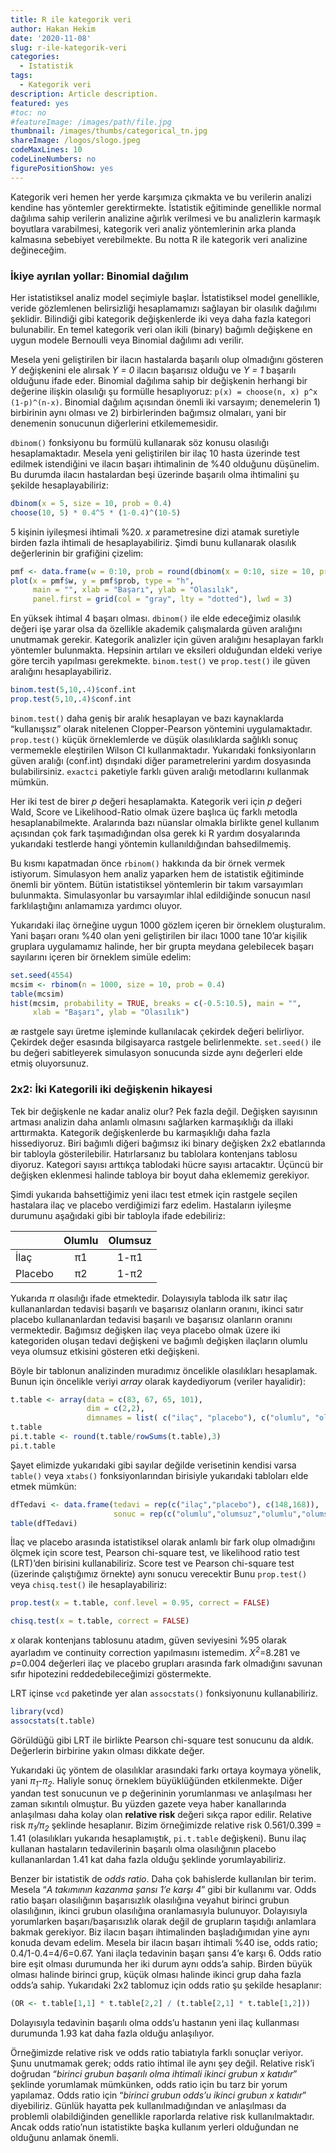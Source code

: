 ```yaml
---
title: R ile kategorik veri
author: Hakan Hekim
date: '2020-11-08'
slug: r-ile-kategorik-veri
categories:
  - Istatistik
tags:
  - Kategorik veri
description: Article description.
featured: yes
#toc: no
#featureImage: /images/path/file.jpg
thumbnail: /images/thumbs/categorical_tn.jpg
shareImage: /logos/slogo.jpeg
codeMaxLines: 10
codeLineNumbers: no
figurePositionShow: yes
---
```


Kategorik veri hemen her yerde karşımıza çıkmakta ve bu verilerin analizi kendine has yöntemler gerektirmekte. İstatistik eğitiminde genellikle normal dağılıma sahip verilerin analizine ağırlık verilmesi ve bu analizlerin karmaşık boyutlara varabilmesi, kategorik veri analiz yöntemlerinin arka planda kalmasına sebebiyet verebilmekte. Bu notta R ile kategorik veri analizine değineceğim.

### İkiye ayrılan yollar: Binomial dağılım

Her istatistiksel analiz model seçimiyle başlar. İstatistiksel model genellikle, veride gözlemlenen belirsizliği hesaplamamızı sağlayan bir olasılık dağılımı şeklidir. Bilindiği gibi kategorik değişkenlerde iki veya daha fazla kategori bulunabilir. En temel kategorik veri olan ikili (binary) bağımlı değişkene en uygun modele Bernoulli veya Binomial dağılımı adı verilir.

Mesela yeni geliştirilen bir ilacın hastalarda başarılı olup olmadığını gösteren *Y* değişkenini ele alırsak *Y = 0* ilacın başarısız olduğu ve *Y = 1* başarılı olduğunu ifade eder. Binomial dağılıma sahip bir değişkenin herhangi bir değerine ilişkin olasılığı şu formülle hesaplıyoruz: `p(x) = choose(n, x) p^x (1-p)^(n-x)`. Binomial dağılım açısından önemli iki varsayım; denemelerin 1) birbirinin aynı olması ve 2) birbirlerinden bağımsız olmaları, yani bir denemenin sonucunun diğerlerini etkilememesidir.

`dbinom()` fonksiyonu bu formülü kullanarak söz konusu olasılığı hesaplamaktadır. Mesela yeni geliştirilen bir ilaç 10 hasta üzerinde test edilmek istendiğini ve ilacın başarı ihtimalinin de %40 olduğunu düşünelim. Bu durumda ilacın hastalardan beşi üzerinde başarılı olma ihtimalini şu şekilde hesaplayabiliriz:

```r
dbinom(x = 5, size = 10, prob = 0.4)
choose(10, 5) * 0.4^5 * (1-0.4)^(10-5)
```

5 kişinin iyileşmesi ihtimali %20. *x* parametresine dizi atamak suretiyle birden fazla ihtimali de hesaplayabiliriz. Şimdi bunu kullanarak olasılık değerlerinin bir grafiğini çizelim:

```r
pmf <- data.frame(w = 0:10, prob = round(dbinom(x = 0:10, size = 10, prob = 0.4),3))
plot(x = pmf$w, y = pmf$prob, type = "h", 
     main = "", xlab = "Başarı", ylab = "Olasılık",  
     panel.first = grid(col = "gray", lty = "dotted"), lwd = 3)
```

En yüksek ihtimal 4 başarı olması. `dbinom()` ile elde edeceğimiz olasılık değeri işe yarar olsa da özellikle akademik çalışmalarda güven aralığını unutmamak gerekir. Kategorik analizler için güven aralığını hesaplayan farklı yöntemler bulunmakta. Hepsinin artıları ve eksileri olduğundan eldeki veriye göre tercih yapılması gerekmekte. `binom.test()` ve `prop.test()` ile güven aralığını hesaplayabiliriz.

```r
binom.test(5,10,.4)$conf.int
prop.test(5,10,.4)$conf.int
```

`binom.test()` daha geniş bir aralık hesaplayan ve bazı kaynaklarda "kullanışsız" olarak nitelenen Clopper-Pearson yöntemini uygulamaktadır. `prop.test()` küçük örneklemlerde ve düşük olasılıklarda sağlıklı sonuç vermemekle eleştirilen Wilson CI kullanmaktadır. Yukarıdaki fonksiyonların güven aralığı (conf.int) dışındaki diğer parametrelerini yardım dosyasında bulabilirsiniz. `exactci` paketiyle farklı güven aralığı metodlarını kullanmak mümkün.

Her iki test de birer *p* değeri hesaplamakta. Kategorik veri için *p* değeri Wald, Score ve Likelihood-Ratio olmak üzere başlıca üç farklı metodla hesaplanabilmekte. Aralarında bazı nüanslar olmakla birlikte genel kullanım açısından çok fark taşımadığından olsa gerek ki R yardım dosyalarında yukarıdaki testlerde hangi yöntemin kullanıldığından bahsedilmemiş.

Bu kısmı kapatmadan önce `rbinom()` hakkında da bir örnek vermek istiyorum. Simulasyon hem analiz yaparken hem de istatistik eğitiminde önemli bir yöntem. Bütün istatistiksel yöntemlerin bir takım varsayımları bulunmakta. Simulasyonlar bu varsayımlar ihlal edildiğinde sonucun nasıl farklılaştığını anlamamıza yardımcı oluyor.

Yukarıdaki ilaç örneğine uygun 1000 gözlem içeren bir örneklem oluşturalım. Yani başarı oranı %40 olan yeni geliştirilen bir ilacı 1000 tane 10'ar kişilik gruplara uygulamamız halinde, her bir grupta meydana gelebilecek başarı sayılarını içeren bir örneklem simüle edelim:

```r
set.seed(4554) 
mcsim <- rbinom(n = 1000, size = 10, prob = 0.4) 
table(mcsim) 
hist(mcsim, probability = TRUE, breaks = c(-0.5:10.5), main = "", 
     xlab = "Başarı", ylab = "Olasılık")
```

æ rastgele sayı üretme işleminde kullanılacak çekirdek değeri belirliyor. Çekirdek değer esasında bilgisayarca rastgele belirlenmekte. `set.seed()` ile bu değeri sabitleyerek simulasyon sonucunda sizde aynı değerleri elde etmiş oluyorsunuz.

### 2x2: İki Kategorili iki değişkenin hikayesi

Tek bir değişkenle ne kadar analiz olur? Pek fazla değil. Değişken sayısının artması analizin daha anlamlı olmasını sağlarken karmaşıklığı da illaki arttırmakta. Kategorik değişkenlerde bu karmaşıklığı daha fazla hissediyoruz. Biri bağımlı diğeri bağımsız iki binary değişken 2x2 ebatlarında bir tabloyla gösterilebilir. Hatırlarsanız bu tablolara kontenjans tablosu diyoruz. Kategori sayısı arttıkça tablodaki hücre sayısı artacaktır. Üçüncü bir değişken eklenmesi halinde tabloya bir boyut daha eklememiz gerekiyor.

Şimdi yukarıda bahsettiğimiz yeni ilacı test etmek için rastgele seçilen hastalara ilaç ve placebo verdiğimizi farz edelim. Hastaların iyileşme durumunu aşağıdaki gibi bir tabloyla ifade edebiliriz:

|  | Olumlu | Olumsuz |
|-|:-:|:-:|
| İlaç | π1 | 1-π1 |
| Placebo | π2 | 1-π2 |

Yukarıda *π* olasılığı ifade etmektedir. Dolayısıyla tabloda ilk satır ilaç kullananlardan tedavisi başarılı ve başarısız olanların oranını, ikinci satır placebo kullananlardan tedavisi başarılı ve başarısız olanların oranını vermektedir. Bağımsız değişken ilaç veya placebo olmak üzere iki kategoriden oluşan tedavi değişkeni ve bağımlı değişken ilaçların olumlu veya olumsuz etkisini gösteren etki değişkeni.

Böyle bir tablonun analizinden muradımız öncelikle olasılıkları hesaplamak. Bunun için öncelikle veriyi *array* olarak kaydediyorum (veriler hayalidir):

```r
t.table <- array(data = c(83, 67, 65, 101), 
                 dim = c(2,2), 
                 dimnames = list( c("ilaç", "placebo"), c("olumlu", "olumsuz"))) 
t.table
pi.t.table <- round(t.table/rowSums(t.table),3) 
pi.t.table
```

Şayet elimizde yukarıdaki gibi sayılar değilde verisetinin kendisi varsa `table()` veya `xtabs()` fonksiyonlarından birisiyle yukarıdaki tabloları elde etmek mümkün:

```r
dfTedavi <- data.frame(tedavi = rep(c("ilaç","placebo"), c(148,168)), 
                       sonuc = rep(c("olumlu","olumsuz","olumlu","olumsuz"),c(83,65,67,101))) 
table(dfTedavi)
```

İlaç ve placebo arasında istatistiksel olarak anlamlı bir fark olup olmadığını ölçmek için score test, Pearson chi-square test, ve likelihood ratio test (LRT)'den birisini kullanabiliriz. Score test ve Pearson chi-square test (üzerinde çalıştığımız örnekte) aynı sonucu verecektir Bunu `prop.test()` veya `chisq.test()` ile hesaplayabiliriz:

```r
prop.test(x = t.table, conf.level = 0.95, correct = FALSE)
```

```r
chisq.test(x = t.table, correct = FALSE)
```

*x* olarak kontenjans tablosunu atadım, güven seviyesini %95 olarak ayarladım ve continuity correction yapılmasını istemedim. *X^2^*=8.281 ve *p*=0.004 değerleri ilaç ve placebo grupları arasında fark olmadığını savunan sıfır hipotezini reddedebileceğimizi göstermekte.

LRT içinse `vcd` paketinde yer alan `assocstats()` fonksiyonunu kullanabiliriz.

```r
library(vcd)
assocstats(t.table)
```

Görüldüğü gibi LRT ile birlikte Pearson chi-square test sonucunu da aldık. Değerlerin birbirine yakın olması dikkate değer.

Yukarıdaki üç yöntem de olasılıklar arasındaki farkı ortaya koymaya yönelik, yani *π~1~-π~2~*. Haliyle sonuç örneklem büyüklüğünden etkilenmekte. Diğer yandan test sonucunun ve p değerininin yorumlanması ve anlaşılması her zaman sıkıntılı olmuştur. Bu yüzden gazete veya haber kanallarında anlaşılması daha kolay olan **relative risk** değeri sıkça rapor edilir. Relative risk *π~1~/π~2~* şeklinde hesaplanır. Bizim örneğimizde relative risk 0.561/0.399 = 1.41 (olasılıkları yukarıda hesaplamıştık, `pi.t.table` değişkeni). Bunu ilaç kullanan hastaların tedavilerinin başarılı olma olasılığının placebo kullananlardan 1.41 kat daha fazla olduğu şeklinde yorumlayabiliriz.

Benzer bir istatistik de *odds ratio*. Daha çok bahislerde kullanılan bir terim. Mesela "*A takımının kazanma şansı 1'e karşı 4*" gibi bir kullanımı var. Odds ratio başarı olasılığının başarısızlık olasılığına veyahut birinci grubun olasılığının, ikinci grubun olasılığına oranlamasıyla bulunuyor. Dolayısıyla yorumlarken başarı/başarısızlık olarak değil de grupların taşıdığı anlamlara bakmak gerekiyor. Biz ilacın başarı ihtimalinden başladığımıdan yine aynı konuda devam edelim. Mesela bir ilacın başarı ihtimali %40 ise, odds ratio; 0.4/1-0.4=4/6=0.67. Yani ilaçla tedavinin başarı şansı 4'e karşı 6. Odds ratio bire eşit olması durumunda her iki durum aynı odds'a sahip. Birden büyük olması halinde birinci grup, küçük olması halinde ikinci grup daha fazla odds'a sahip. Yukarıdaki 2x2 tablomuz için odds ratio şu şekilde hesaplanır:

```r
(OR <- t.table[1,1] * t.table[2,2] / (t.table[2,1] * t.table[1,2]))
```

Dolayısıyla tedavinin başarılı olma odds'u hastanın yeni ilaç kullanması durumunda 1.93 kat daha fazla olduğu anlaşılıyor.

Örneğimizde relative risk ve odds ratio tabiatıyla farklı sonuçlar veriyor. Şunu unutmamak gerek; odds ratio ihtimal ile aynı şey değil. Relative risk'i doğrudan "*birinci grubun başarılı olma ihtimali ikinci grubun x katıdır*" şeklinde yorumlamak mümkünken, odds ratio için bu tarz bir yorum yapılamaz. Odds ratio için "*birinci grubun odds'u ikinci grubun x katıdır*" diyebiliriz. Günlük hayatta pek kullanılmadığından ve anlaşılması da problemli olabildiğinden genellikle raporlarda relative risk kullanılmaktadır. Ancak odds ratio'nun istatistikte başka kullanım yerleri olduğundan ne olduğunu anlamak önemli.
